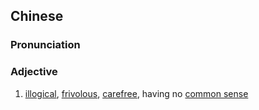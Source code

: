 ==Chinese==
{{zh-forms}}

===Pronunciation===
{{zh-pron
|c=mou5 lei4 daap3 saap3
|ca=zh-yue-冇厘搭霎.ogg
|cat=a
}}

===Adjective===
{{zh-adj}}

# {{lb|zh|Cantonese}} [[illogical]], [[frivolous]], [[carefree]], having no [[common sense]]